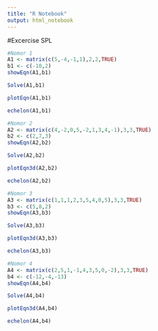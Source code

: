 ---
title: "R Notebook"
output: html_notebook
---

#Excercise SPL
```{r}
#Nomor 1
A1 <- matrix(c(5,-4,-1,1),2,2,TRUE)
b1 <- c(-10,2)
showEqn(A1,b1) 
```
```{r}
Solve(A1,b1) 
```
```{r}
plotEqn(A1,b1) 
```
```{r}
echelon(A1,b1)
```

```{r}
#Nomor 2
A2 <- matrix(c(4,-2,0,5,-2,1,3,4,-1),3,3,TRUE)
b2 <- c(2,7,3)
showEqn(A2,b2) 
```
```{r}
Solve(A2,b2) 

```
```{r}
plotEqn3d(A2,b2) 
```
```{r}
echelon(A2,b2)
```
```{r}
#Nomor 3
A3 <- matrix(c(1,1,1,2,3,5,4,0,5),3,3,TRUE)
b3 <- c(5,8,2)
showEqn(A3,b3) 
```
```{r}
Solve(A3,b3) 
```
```{r}
plotEqn3d(A3,b3) 
```
```{r}
echelon(A3,b3)
```
```{r}
#Nomor 4
A4 <- matrix(c(2,5,1,-1,4,3,5,0,-2),3,3,TRUE)
b4 <- c(-12,-4,-13)
showEqn(A4,b4) 
```
```{r}
Solve(A4,b4) 
```
```{r}
plotEqn3d(A4,b4) 
```
```{r}
echelon(A4,b4)
```

